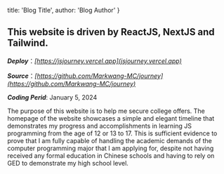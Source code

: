 
  title: 'Blog Title',
  author: 'Blog Author'
}


## This website is driven by ReactJS, NextJS and Tailwind.

***Deploy***：*[https://jsjourney.vercel.app](jsjourney.vercel.app)*

***Source***：*[https://github.com/Markwang-MC/journey](https://github.com/Markwang-MC/journey)*

***Coding Perid***: January 5, 2024

The purpose of this website is to help me secure college offers. The homepage of the website showcases a simple and elegant timeline that demonstrates my progress and accomplishments in learning JS programming from the age of 12 or 13 to 17. This is sufficient evidence to prove that I am fully capable of handling the academic demands of the computer programming major that I am applying for, despite not having received any formal education in Chinese schools and having to rely on GED to demonstrate my high school level.



